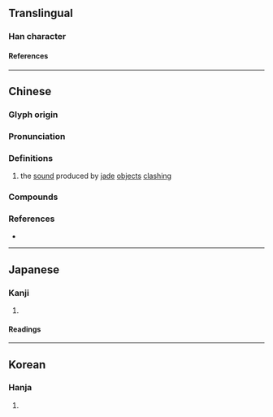 {{character info}}
==Translingual==

===Han character===
{{Han char|rn=96|rad=玉|as=08|asc=06|sn=12|snc=10|four=12157|canj=MGBSD,MGNSD|ids=⿰𤣩争(G),⿰𤣩爭(HTJK)}}

====References====
{{Han ref|kx=0734.210|dkj=21060|dj=1146.220|hdz=21112.100|uh=7424}}

----

==Chinese==
{{zh-forms}}

===Glyph origin===
{{Han etym}}

===Pronunciation===
{{zh-pron
|m=chēng
|c=zaang1,zang1,saang1
|mc=y
|oc=y
|ma=
|cat=n
}}

===Definitions===
{{zh-hanzi}}

# the [[sound]] produced by [[jade]] [[object]]s [[clash]]ing

===Compounds===
{{zh-der|琤琤}}

===References===
* {{R:twedu|B02639}}

----

==Japanese==

===Kanji===
{{ja-kanji|grade=|rs=玉08}}

# {{rfdef|ja|sort=玉08}}

====Readings====
{{ja-readings|on=[[そう]] (sō), [[しょう]] (shō)|kun=}}

----

==Korean==

===Hanja===
{{ko-hanja|hangeul=쟁|eumhun=|rv=jaeng|mr=chaeng|y=cayng}}

# {{rfdef|ko|sort=玉08}}
